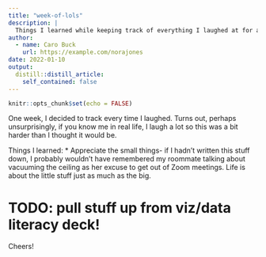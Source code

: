```yaml
---
title: "week-of-lols"
description: |
  Things I learned while keeping track of everything I laughed at for a week.
author:
  - name: Caro Buck
    url: https://example.com/norajones
date: 2022-01-10
output:
  distill::distill_article:
    self_contained: false
---
```



```r
knitr::opts_chunk$set(echo = FALSE)
```

One week, I decided to track every time I laughed. Turns out, perhaps unsurprisingly, if you know me in real life, I laugh a lot so this was a bit harder than I thought it would be.

Things I learned: 
* Appreciate the small things- if I hadn't written this stuff down, I probably wouldn't have remembered my roommate talking about vacuuming the ceiling as her excuse to get out of Zoom meetings. Life is about the little stuff just as much as the big. 

# TODO: pull stuff up from viz/data literacy deck! 

Cheers!



